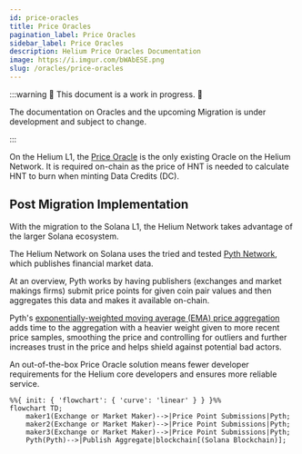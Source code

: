```yaml
---
id: price-oracles
title: Price Oracles
pagination_label: Price Oracles
sidebar_label: Price Oracles
description: Helium Price Oracles Documentation
image: https://i.imgur.com/bWAbESE.png
slug: /oracles/price-oracles
---
```



:::warning 🚧 This document is a work in progress. 🚧

The documentation on Oracles and the upcoming Migration is under development and subject to change.

:::

<!--TODO: remove warning banner post migration  -->

On the Helium L1, the [Price Oracle](/blockchain/oracles) is the only existing Oracle on the Helium
Network. It is required on-chain as the price of HNT is needed to calculate HNT to burn when minting
Data Credits (DC).

## Post Migration Implementation

With the migration to the Solana L1, the Helium Network takes advantage of the larger Solana
ecosystem.

The Helium Network on Solana uses the tried and tested [Pyth Network](https://pyth.network/), which
publishes financial market data.

At an overview, Pyth works by having publishers (exchanges and market makings firms) submit price
points for given coin pair values and then aggregates this data and makes it available on-chain.

Pyth's
[exponentially-weighted moving average (EMA) price aggregation](https://docs.pyth.network/how-pyth-works/ema-price-aggregation)
adds time to the aggregation with a heavier weight given to more recent price samples, smoothing the
price and controlling for outliers and further increases trust in the price and helps shield against
potential bad actors.

An out-of-the-box Price Oracle solution means fewer developer requirements for the Helium core
developers and ensures more reliable service.

```mermaid
%%{ init: { 'flowchart': { 'curve': 'linear' } } }%%
flowchart TD;
    maker1(Exchange or Market Maker)-->|Price Point Submissions|Pyth;
    maker2(Exchange or Market Maker)-->|Price Point Submissions|Pyth;
    maker3(Exchange or Market Maker)-->|Price Point Submissions|Pyth;
    Pyth(Pyth)-->|Publish Aggregate|blockchain[(Solana Blockchain)];
```
